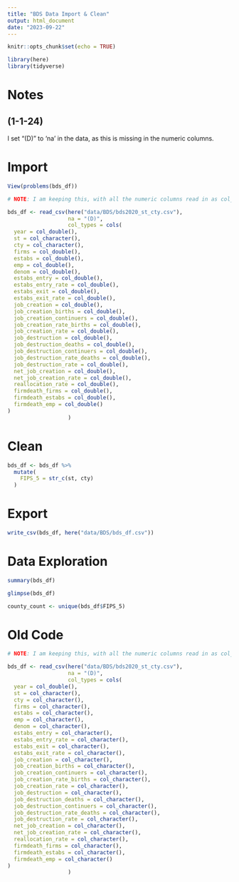 ```yaml
---
title: "BDS Data Import & Clean"
output: html_document
date: "2023-09-22"
---
```


```r
knitr::opts_chunk$set(echo = TRUE)

library(here)
library(tidyverse)


```

# Notes

## (1-1-24)

I set "(D)" to 'na' in the data, as this is missing in the numeric columns.

# Import

```r

View(problems(bds_df))

```

```r

# NOTE: I am keeping this, with all the numeric columns read in as col_character(), because if I have to re-do it, it was very tedious to change all these to character!

bds_df <- read_csv(here("data/BDS/bds2020_st_cty.csv"),
                   na = "(D)",
                   col_types = cols(
  year = col_double(),
  st = col_character(),
  cty = col_character(),
  firms = col_double(),
  estabs = col_double(),
  emp = col_double(),
  denom = col_double(),
  estabs_entry = col_double(),
  estabs_entry_rate = col_double(),
  estabs_exit = col_double(),
  estabs_exit_rate = col_double(),
  job_creation = col_double(),
  job_creation_births = col_double(),
  job_creation_continuers = col_double(),
  job_creation_rate_births = col_double(),
  job_creation_rate = col_double(),
  job_destruction = col_double(),
  job_destruction_deaths = col_double(),
  job_destruction_continuers = col_double(),
  job_destruction_rate_deaths = col_double(),
  job_destruction_rate = col_double(),
  net_job_creation = col_double(),
  net_job_creation_rate = col_double(),
  reallocation_rate = col_double(),
  firmdeath_firms = col_double(),
  firmdeath_estabs = col_double(),
  firmdeath_emp = col_double()
)
                   )

```

# Clean

```r

bds_df <- bds_df %>% 
  mutate(
    FIPS_5 = str_c(st, cty)
  )

```

# Export

```r

write_csv(bds_df, here("data/BDS/bds_df.csv"))

```

# Data Exploration

```r

summary(bds_df)

```

```r

glimpse(bds_df)

```

```r

county_count <- unique(bds_df$FIPS_5)

```

# Old Code

```r

# NOTE: I am keeping this, with all the numeric columns read in as col_character(), because if I have to re-do it, it was very tedious to change all these to character!

bds_df <- read_csv(here("data/BDS/bds2020_st_cty.csv"),
                   na = "(D)",
                   col_types = cols(
  year = col_double(),
  st = col_character(),
  cty = col_character(),
  firms = col_character(),
  estabs = col_character(),
  emp = col_character(),
  denom = col_character(),
  estabs_entry = col_character(),
  estabs_entry_rate = col_character(),
  estabs_exit = col_character(),
  estabs_exit_rate = col_character(),
  job_creation = col_character(),
  job_creation_births = col_character(),
  job_creation_continuers = col_character(),
  job_creation_rate_births = col_character(),
  job_creation_rate = col_character(),
  job_destruction = col_character(),
  job_destruction_deaths = col_character(),
  job_destruction_continuers = col_character(),
  job_destruction_rate_deaths = col_character(),
  job_destruction_rate = col_character(),
  net_job_creation = col_character(),
  net_job_creation_rate = col_character(),
  reallocation_rate = col_character(),
  firmdeath_firms = col_character(),
  firmdeath_estabs = col_character(),
  firmdeath_emp = col_character()
)
                   )

```